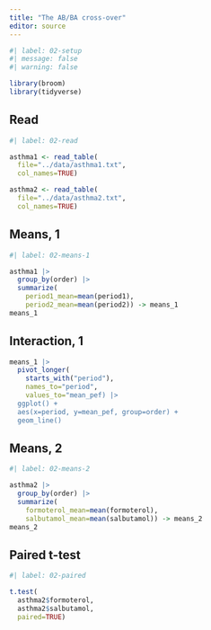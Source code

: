```yaml
---
title: "The AB/BA cross-over"
editor: source
---
```


```r
#| label: 02-setup
#| message: false
#| warning: false

library(broom)
library(tidyverse)
```

## Read

```r
#| label: 02-read

asthma1 <- read_table(
  file="../data/asthma1.txt",
  col_names=TRUE)

asthma2 <- read_table(
  file="../data/asthma2.txt",
  col_names=TRUE)
```


## Means, 1

```r
#| label: 02-means-1

asthma1 |>
  group_by(order) |>
  summarize(
    period1_mean=mean(period1),
    period2_mean=mean(period2)) -> means_1
means_1
```

## Interaction, 1

```r
means_1 |>
  pivot_longer(
    starts_with("period"),
    names_to="period",
    values_to="mean_pef) |>
  ggplot() +
  aes(x=period, y=mean_pef, group=order) +
  geom_line()
```

## Means, 2

```r
#| label: 02-means-2

asthma2 |>
  group_by(order) |>
  summarize(
    formoterol_mean=mean(formoterol),
    salbutamol_mean=mean(salbutamol)) -> means_2
means_2
```

## Paired t-test

```r
#| label: 02-paired

t.test(
  asthma2$formoterol, 
  asthma2$salbutamol,
  paired=TRUE)
```
